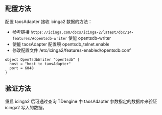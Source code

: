 ## 配置方法

配置 taosAdapter 接收 icinga2 数据的方法：

- 参考链接 `https://icinga.com/docs/icinga-2/latest/doc/14-features/#opentsdb-writer` 使能 opentsdb-writer
- 使能 taosAdapter 配置项 opentsdb_telnet.enable
- 修改配置文件 /etc/icinga2/features-enabled/opentsdb.conf

```
object OpenTsdbWriter "opentsdb" {
  host = "host to taosAdapter"
  port = 6048
}
```

## 验证方法

重启 icinga2 后可通过查询 TDengine 中 taosAdapter 参数指定的数据库来验证 icinga2 写入的数据。

